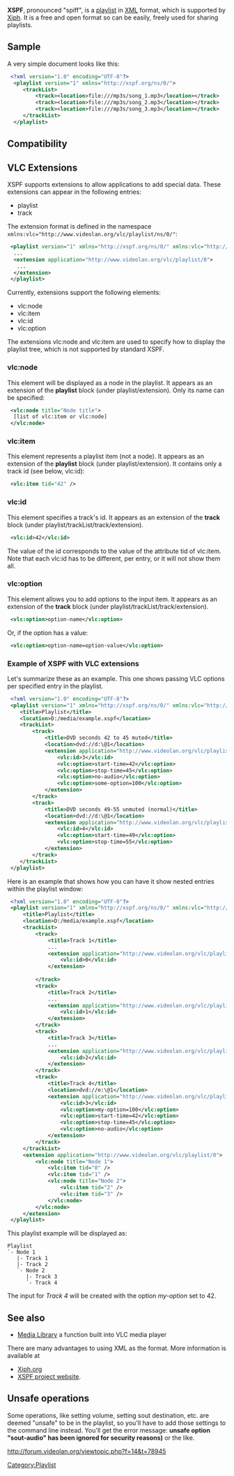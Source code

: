 {{website|XPSF|http://www.xspf.org/}}
{{xiph|XSPF}}
'''XSPF''', pronounced "spiff", is a [[playlist]] in [[XML]] format, which is supported by [[Xiph]]. It is a free and open format so can be easily, freely used for sharing playlists.

== Sample ==
A very simple document looks like this:
<syntaxhighlight lang="xml">
 <?xml version="1.0" encoding="UTF-8"?>
  <playlist version="1" xmlns="http://xspf.org/ns/0/">
     <trackList>
         <track><location>file:///mp3s/song_1.mp3</location></track>
         <track><location>file:///mp3s/song_2.mp3</location></track>
         <track><location>file:///mp3s/song_3.mp3</location></track>
     </trackList>
  </playlist>
</syntaxhighlight>

== Compatibility ==
{{compat}}

== VLC Extensions ==
XSPF supports extensions to allow applications to add special data. These extensions can appear in the following entries:
* playlist
* track

The extension format is defined in the namespace <code><nowiki>xmlns:vlc="http://www.videolan.org/vlc/playlist/ns/0/"</nowiki></code>:
<syntaxhighlight lang="xml">
 <playlist version="1" xmlns="http://xspf.org/ns/0/" xmlns:vlc="http://www.videolan.org/vlc/playlist/ns/0/">
  ...
  <extension application="http://www.videolan.org/vlc/playlist/0">
   ...
  </extension>
 </playlist>
</syntaxhighlight>

Currently, extensions support the following elements:
* vlc:node
* vlc:item
* vlc:id
* vlc:option

The extensions vlc:node and vlc:item are used to specify how to display the playlist tree, which is not supported by standard XSPF.

=== vlc:node ===
This element will be displayed as a node in the playlist. It appears as an extension of the '''playlist''' block (under playlist/extension). Only its name can be specified:
<syntaxhighlight lang="xml">
 <vlc:node title="Node title">
  [list of vlc:item or vlc:node]
 </vlc:node>
</syntaxhighlight>

=== vlc:item ===
This element represents a playlist item (not a node). It appears as an extension of the '''playlist''' block (under playlist/extension). It contains only a track id (see below, vlc:id):
<syntaxhighlight lang="xml">
 <vlc:item tid="42" />
</syntaxhighlight>

=== vlc:id ===
This element specifies a track's id. It appears as an extension of the '''track''' block (under playlist/trackList/track/extension).
<syntaxhighlight lang="xml">
 <vlc:id>42</vlc:id>
</syntaxhighlight>
The value of the id corresponds to the value of the attribute tid of vlc:item.
Note that each vlc:id has to be different, per entry, or it will not show them all.

=== vlc:option ===
This element allows you to add options to the input item. It appears as an extension of the '''track''' block (under playlist/trackList/track/extension).
<syntaxhighlight lang="xml">
 <vlc:option>option-name</vlc:option>
</syntaxhighlight>
Or, if the option has a value:
<syntaxhighlight lang="xml">
 <vlc:option>option-name=option-value</vlc:option>
</syntaxhighlight>

=== Example of XSPF with VLC extensions ===

Let's summarize these as an example.  This one shows passing VLC options per specified entry in the playlist.
<syntaxhighlight lang="xml">
 <?xml version="1.0" encoding="UTF-8"?>
 <playlist version="1" xmlns="http://xspf.org/ns/0/" xmlns:vlc="http://www.videolan.org/vlc/playlist/ns/0/">
    <title>Playlist</title>
    <location>D:/media/example.xspf</location>
    <trackList>
        <track>
            <title>DVD seconds 42 to 45 muted</title>
            <location>dvd://d:\@1</location>
            <extension application="http://www.videolan.org/vlc/playlist/0">
                <vlc:id>3</vlc:id>
                <vlc:option>start-time=42</vlc:option>
                <vlc:option>stop-time=45</vlc:option>
                <vlc:option>no-audio</vlc:option>
                <vlc:option>some-option=100</vlc:option>
            </extension>
        </track>
        <track>
            <title>DVD seconds 49-55 unmuted (normal)</title>
            <location>dvd://d:\@1</location>
            <extension application="http://www.videolan.org/vlc/playlist/0">
                <vlc:id>4</vlc:id>
                <vlc:option>start-time=49</vlc:option>
                <vlc:option>stop-time=55</vlc:option>
            </extension>
        </track>
    </trackList>
 </playlist>
</syntaxhighlight>
Here is an example that shows how you can have it show nested entries within the playlist window:
<syntaxhighlight lang="xml">
 <?xml version="1.0" encoding="UTF-8"?>
 <playlist version="1" xmlns="http://xspf.org/ns/0/" xmlns:vlc="http://www.videolan.org/vlc/playlist/ns/0/">
     <title>Playlist</title>
     <location>D:/media/example.xspf</location>
     <trackList>
         <track>
             <title>Track 1</title>
             ...
             <extension application="http://www.videolan.org/vlc/playlist/0">
                 <vlc:id>0</vlc:id>
             </extension>
             
         </track>
         <track>
             <title>Track 2</title>
             ...
             <extension application="http://www.videolan.org/vlc/playlist/0">
                 <vlc:id>1</vlc:id>
             </extension>
         </track>
         <track>
             <title>Track 3</title>
             ...
             <extension application="http://www.videolan.org/vlc/playlist/0">
                 <vlc:id>2</vlc:id>
             </extension>
         </track>
         <track>
             <title>Track 4</title>
             <location>dvd://e:\@1</location>
             <extension application="http://www.videolan.org/vlc/playlist/0">
                 <vlc:id>3</vlc:id>
                 <vlc:option>my-option=100</vlc:option>
                 <vlc:option>start-time=42</vlc:option>
                 <vlc:option>stop-time=45</vlc:option>
                 <vlc:option>no-audio</vlc:option>
             </extension>
         </track>
     </trackList>
     <extension application="http://www.videolan.org/vlc/playlist/0">
         <vlc:node title="Node 1">
             <vlc:item tid="0" />
             <vlc:item tid="1" />
             <vlc:node title="Node 2">
                 <vlc:item tid="2" />
                 <vlc:item tid="3" />
             </vlc:node>
         </vlc:node>
     </extension>
 </playlist>
</syntaxhighlight>

This playlist example will be displayed as:
 Playlist
 `- Node 1
    |- Track 1
    |- Track 2
    `- Node 2
       |- Track 3
       `- Track 4

The input for ''Track 4'' will be created with the option ''my-option'' set to 42.

== See also ==
* [[Media Library]] a function built into VLC media player
There are many advantages to using XML as the format.
More information is available at
* [http://www.xiph.org/ Xiph.org]
* [http://www.xspf.org/quickstart/ XSPF project website].

== Unsafe operations ==
Some operations, like setting volume, setting sout destination, etc. are deemed "unsafe" to be in the playlist, so you'll have to add those settings to the command line instead.
You'll get the error message: 
'''unsafe option "sout-audio" has been ignored for security reasons)''' or the like.

http://forum.videolan.org/viewtopic.php?f=14&t=78945

[[Category:Playlist]]